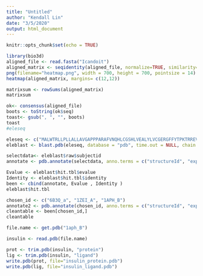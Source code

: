 ```yaml
---
title: "Untitled"
author: "Kendall Lin"
date: "3/5/2020"
output: html_document
---
```


```r
knitr::opts_chunk$set(echo = TRUE)

```

```r
library(bio3d)
aligned_file <- read.fasta("Icandoit")
aligned_matrix <- seqidentity(aligned_file, normalize=TRUE, similarity=FALSE, ncore=1, nseg.scale=1)
png(filename="heatmap.png", width = 700, height = 700, pointsize = 14)
heatmap(aligned_matrix, margins= c(12,12))
```


```r
matrixsum <- rowSums(aligned_matrix)
matrixsum
```
```r
ok<- consensus(aligned_file)
boots <- toString(ok$seq)
toast<- gsub(", ", "", boots)
toast
#eleseq
```


```r
eleseq <- c("MALWTRLLPLLALLAVGAPPPARAFVNQHLCGSHLVEALYLVCGERGFFYTPKTRREVEDTQVGEVELGTGLQPFPAEAPKQKRGIVEQCCTGVCSLYQLENYCN")
eleblast <- blast.pdb(eleseq, database = "pdb", time.out = NULL, chain.single=TRUE)
```



```r
selectdata<- eleblast$raw$subjectid
annotate <- pdb.annotate(selectdata, anno.terms = c("structureId", "experimentalTechnique", "resolution", "source"))
```


```r
Evalue <- eleblast$hit.tbl$evalue
Identity <- eleblast$hit.tbl$identity
been <- cbind(annotate, Evalue , Identity )
eleblast$hit.tbl
```

```r
chosen_id <- c("6B3Q_a", "1ZEI_A", "1APH_B")
annotate2 <- pdb.annotate(chosen_id, anno.terms = c("structureId", "experimentalTechnique", "resolution", "source" ))
cleantable <- been[chosen_id,]
cleantable
```

```r
file.name <- get.pdb("1aph_B")
```

```r
insulin <- read.pdb(file.name)
```

```r
prot <- trim.pdb(insulin, "protein")
lig <- trim.pdb(insulin, "ligand")
write.pdb(prot, file="insulin_protein.pdb")
write.pdb(lig, file="insulin_ligand.pdb")
```

